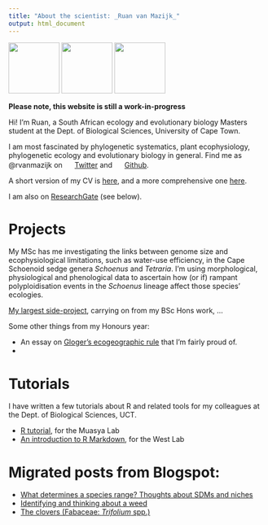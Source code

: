 ```yaml
---
title: "About the scientist: _Ruan van Mazijk_"
output: html_document
---
```


<img src="face2.jpg" width="100" height="100"> 
<img src="logos/UCT.png" width="100" height="100"> 
<img src="logos/BIO.png" width="100" height="100">

**Please note, this website is still a work-in-progress**

Hi! I'm Ruan, a South African ecology and evolutionary biology Masters student at the Dept. of Biological Sciences, University of Cape Town.

I am most fascinated by phylogenetic systematics, plant ecophysiology, phylogenetic ecology and evolutionary biology in general. Find me as @rvanmazijk on <img src="logos/Twitter.png" width="16" height="16"> [Twitter](https://twitter.com/rvanmazijk) and <img src="logos/GitHub.png" width="16" height="16"> [Github](https://github.com/rvanmazijk).

A short version of my CV is [here](cv/RvanMazijk_CV_1page.pdf), and a more comprehensive one [here](cv/RvanMazijk_CV_full.pdf).

I am also on [ResearchGate](https://www.researchgate.net/profile/Ruan_Van_Mazijk) (see below).

# Projects

My MSc has me investigating the links between genome size and ecophysiological limitations, such as water-use efficiency, in the Cape Schoenoid sedge genera *Schoenus* and *Tetraria*. I'm using morphological, physiological and phenological data to ascertain how (or if) rampant polyploidisation events in the *Schoenus* lineage affect those species' ecologies.

[My largest side-project](Cape-vs-SWA/), carrying on from my BSc Hons work, ...

Some other things from my Honours year:

- An essay on [Gloger's ecogeographic rule](Glogers-rule-essay/essay.pdf) that I'm fairly proud of.
- <!--A publication in review, on isotopic tracing of storm water in an urban South African river-->

# Tutorials

I have written a few tutorials about R and related tools for my colleagues at the Dept. of Biological Sciences, UCT.

- [R tutorial](R-tut-for-Muasya-lab/), for the Muasya Lab
- [An introduction to R Markdown](Rmd-tut-for-West-lab), for the West Lab

# Migrated posts from Blogspot:

- [What determines a species range? Thoughts about SDMs and niches](posts/sdms-and-niches.md)
- [Identifying and thinking about a weed](posts/weed-id.md)
- [The clovers (Fabaceae: *Trifolium* spp.)](posts/clovers.md)

<!--ResearchGate widget-->
<script>
  (function() { 
    var st = document.createElement('script');
    st.type = 'text/javascript'; 
    st.async = true; 
    st.src = 'https://www.researchgate.net/javascript/plugin/plugin-api-min.js';
    var s = document.getElementsByTagName('script')[0];
    s.parentNode.insertBefore(st, s);
  })(); 
</script>
<div
  class="rg-plugin"
  data-stats="true" 
  data-faces="true" 
  data-publications="true" 
  data-width="300" data-height="600" 
  data-theme="light" 
  data-type="department" 
  data-installationId="5b47782e3cdd325b301e74f9"
/>
